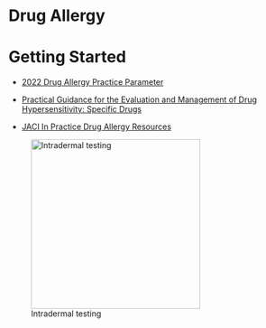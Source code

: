 # Drug Allergy {.unnumbered}

# Getting Started

-   [2022 Drug Allergy Practice Parameter](https://www.sciencedirect.com/science/article/pii/S0091674922011861?via%3Dihub)

-   [Practical Guidance for the Evaluation and Management of Drug Hypersensitivity: Specific Drugs](https://www.jaci-inpractice.org/article/S2213-2198(20)30816-3/fulltext)

-   [JACI In Practice Drug Allergy Resources](https://www.jaci-inpractice.org/drug-allergy-resources)

![Intradermal testing](images/drug-allergy/fig-intradermal-testing.png){#fig-intradermal-testing fig-align="center" width="300"}
